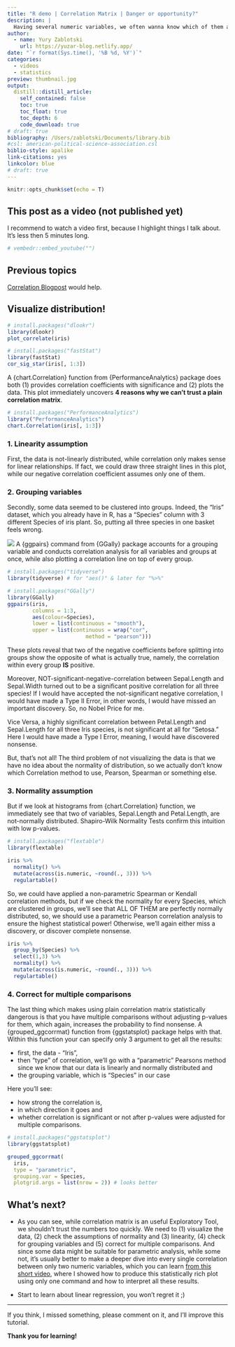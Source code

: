 ```yaml
---
title: "R demo | Correlation Matrix | Danger or opportunity?"
description: |
  Having several numeric variables, we often wanna know which of them are correlated and how. Correlation Matrix seems to be a good solution for it. But drawing conclusions from plain correlation coeffitients and p-values is dangerous, if we don't visualize the data. Let's learn a better way to produce a correlation matrix.
author:
  - name: Yury Zablotski
    url: https://yuzar-blog.netlify.app/
date: "`r format(Sys.time(), '%B %d, %Y')`"
categories:
  - videos
  - statistics
preview: thumbnail.jpg
output:
  distill::distill_article:
    self_contained: false
    toc: true
    toc_float: true
    toc_depth: 6
    code_download: true
# draft: true
bibliography: /Users/zablotski/Documents/library.bib
#csl: american-political-science-association.csl
biblio-style: apalike
link-citations: yes
linkcolor: blue
# draft: true
---
```



```r
knitr::opts_chunk$set(echo = T)
```


## This post as a video (not published yet)

I recommend to watch a video first, because I highlight things I talk about. It's less then 5 minutes long. 

```r
# vembedr::embed_youtube("")
```

## Previous topics

[Correlation Blogpost](https://yuzar-blog.netlify.app/posts/2021-12-29-correlationinr/) would help.



## Visualize distribution!

```r
# install.packages("dlookr")
library(dlookr)
plot_correlate(iris)

# install.packages("fastStat")
library(fastStat)
cor_sig_star(iris[, 1:3])
```
A {chart.Correlation} function from {PerformanceAnalytics} package does both (1) provides correlation coefficients with significance and (2) plots the data. This plot immediately uncovers **4 reasons why we can't trust a plain correlation matrix**. 

```r
# install.packages("PerformanceAnalytics")
library("PerformanceAnalytics")
chart.Correlation(iris[, 1:3])
```

### 1. Linearity assumption

First, the data is not-linearly distributed, while correlation only makes sense for linear relationships. If fact, we could draw three straight lines in this plot, while our negative correlation coefficient assumes only one of them. 

### 2. Grouping variables

Secondly, some data seemed to be clustered into groups. Indeed, the "Iris" dataset, which you already have in R, has a "Species" column with 3 different Species of iris plant. So, putting all three species in one basket feels wrong.

![](iris.jpg)
A {ggpairs} command from {GGally} package accounts for a grouping variable and conducts correlation analysis for  all variables and groups at once, while also plotting a correlation line on top of every group.

```r
# install.packages("tidyverse")
library(tidyverse) # for "aes()" & later for "%>%" 

# install.packages("GGally")
library(GGally)
ggpairs(iris, 
        columns = 1:3, 
        aes(colour=Species),
        lower = list(continuous = "smooth"),
        upper = list(continuous = wrap("cor", 
                         method = "pearson")))
```

These plots reveal that two of the negative coefficients before splitting into groups show the opposite of what is actually true, namely, the correlation within every group **IS** positive.

Moreover, NOT-significant-negative-correlation between Sepal.Length and Sepal.Width turned out to be a significant positive correlation for all three species! If I would have accepted the not-significant negative correlation, I would have made a Type II Error, in other words, I would have missed an important discovery. So, no Nobel Price for me.

Vice Versa, a highly significant correlation between Petal.Length and Sepal.Length for all three Iris species, is not significant at all for "Setosa." Here I would have made a Type I Error, meaning, I would have discovered nonsense. 

But, that's not all! The third problem of not visualizing the data is that we have no idea about the normality of distribution, so we actually don't know which Correlation method to use, Pearson, Spearman or something else.

### 3. Normality assumption

But if we look at histograms from {chart.Correlation} function, we immediately see that two of variables, Sepal.Length and Petal.Length, are not-normally distributed. Shapiro-Wilk Normality Tests confirm this intuition with low p-values. 

```r
# install.packages("flextable")
library(flextable)

iris %>% 
  normality() %>% 
  mutate(across(is.numeric, ~round(., 3))) %>%
  regulartable()
```

So, we could have applied a non-parametric Spearman or Kendall correlation methods, but if we check the normality for every Species, which are clustered in groups, we'll see that ALL OF THEM are perfectly normally distributed, so, we should use a parametric Pearson correlation analysis to ensure the highest statistical power! Otherwise, we'll again either miss a discovery, or discover complete nonsense.

```r
iris %>% 
  group_by(Species) %>% 
  select(1,3) %>% 
  normality() %>%  
  mutate(across(is.numeric, ~round(., 3))) %>%
  regulartable()
```

### 4. Correct for multiple comparisons

The last thing which makes using plain correlation matrix statistically dangerous is that you have multiple comparisons without adjusting p-values for them, which again, increases the probability to find nonsense. A {grouped_ggcorrmat} function from {ggstatsplot} package helps with that. Within this function your can specify only 3 argument to get all the results:

- first, the data - "Iris",
- then "type" of correlation, we'll go with a "parametric" Pearsons method since we know that our data is linearly and normally distributed and 
- the grouping variable, which is "Species" in our case

Here you'll see:

- how strong the correlation is,
- in which direction it goes and
- whether correlation is significant or not after p-values were adjusted for multiple comparisons.

```r
# install.packages("ggstatsplot")
library(ggstatsplot)

grouped_ggcorrmat(
  iris,
  type = "parametric",
  grouping.var = Species, 
  plotgrid.args = list(nrow = 2)) # looks better
```



## What's next?

- As you can see, while correlation matrix is an useful Exploratory Tool, we shouldn't trust the numbers too quickly. We need to (1) visualize the data, (2) check the assumptions of normality and (3) linearity, (4) check for grouping variables and (5) correct for multiple comparisons. And since some data might be suitable for parametric analysis, while some not, it's usually better to make a deeper dive into every single correlation between only two numeric variables, which you can learn [from this short video](https://youtu.be/eXczd0ewVgE), where I showed how to produce this statistically rich plot using only one command and how to interpret all these results.

- Start to learn about linear regression, you won't regret it ;)

---

If you think, I missed something, please comment on it, and I’ll improve this tutorial.

**Thank you for learning!**
















